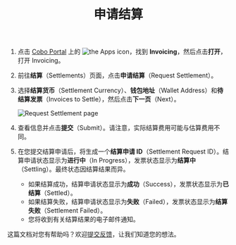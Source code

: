 ﻿---
title: "申请结算"
sidebarTitle: "申请结算"
---
1. 点击 [Cobo Portal](https://portal.cobo.com/login) 上的 <img src="/en/images/common/icon_apps.svg" className="icon" alt="the Apps icon"/>，找到 **Invoicing**，然后点击**打开**，打开 Invoicing。
2. 前往**结算**（Settlements）页面，点击**申请结算**（Request Settlement）。
3. 选择**结算货币**（Settlement Currency）、**钱包地址**（Wallet Address）和**待结算发票**（Invoices to Settle），然后点击**下一页**（Next）。

    <img src="/en/images/portal-apps/invoicing/request_settlement.png" className="screenshot_full_screen" alt="Request Settlement page"/>

4. 查看信息并点击**提交**（Submit）。请注意，实际结算费用可能与估算费用不同。
5. 在您提交结算申请后，将生成一个**结算申请 ID**（Settlement Request ID）。结算申请状态显示为**进行中**（In Progress），发票状态显示为**结算中**（Settling）。最终状态因结算结果而异。

    - 如果结算成功，结算申请状态显示为**成功**（Success），发票状态显示为**已结算**（Settled）。
    - 如果结算失败，结算申请状态显示为**失败**（Failed），发票状态显示为**结算失败**（Settlement Failed）。
    - 您将收到有关结算结果的电子邮件通知。
    
<Tip>这篇文档对您有帮助吗？欢迎[提交反馈](https://forms.zohopublic.com/cobo/form/DocumentFeedbackForm/formperma/QvLOhxJv1_JMsJ-1dleZ8Itb_7rzN-LtgvsDdxosoVI)，让我们知道您的想法。</Tip>